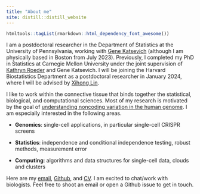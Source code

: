 ```yaml
---
title: "About me"
site: distill::distill_website
---
```


```r
htmltools::tagList(rmarkdown::html_dependency_font_awesome())
```

I am a postdoctoral researcher in the Department of Statistics at the University of Pennsylvania, working with [Gene Katsevich](https://ekatsevi.github.io) (although I am physically based in Boston from July 2023). Previously, I completed my PhD in Statistics at Carnegie Mellon University under the joint supervision of [Kathryn Roeder](http://www.stat.cmu.edu/~roeder/) and Gene Katsevich. I will be joining the Harvard Biostatistics Department as a postdoctoral researcher in January 2024, where I will be advised by [Xihong Lin](https://content.sph.harvard.edu/xlin/index.html).

I like to work within the connective tissue that binds together the statistical, biological, and computational sciences. Most of my research is motivated by the goal of [understanding noncoding variation in the human genome](https://arxiv.org/pdf/2307.13708.pdf). I am especially interested in the following areas.

-   **Genomics**: single-cell applications, in particular single-cell CRISPR screens

-   **Statistics**: independence and conditional independence testing, robust methods, measurement error

-   **Computing**: algorithms and data structures for single-cell data, clouds and clusters

Here are my [email](email.html), [Github](https://github.com/Timothy-Barry), and [CV](ResumeCv/timsResume.pdf). I am excited to chat/work with biologists. Feel free to shoot an email or open a Github issue to get in touch.

